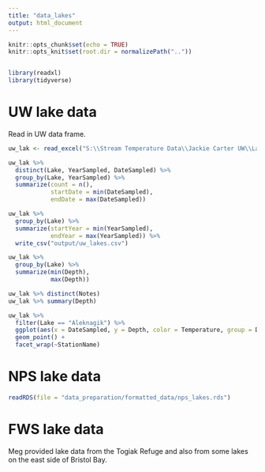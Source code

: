 ```yaml
---
title: "data_lakes"
output: html_document
---
```


```r
knitr::opts_chunk$set(echo = TRUE)
knitr::opts_knit$set(root.dir = normalizePath(".."))


library(readxl)
library(tidyverse)
```

# UW lake data

Read in UW data frame.

```r
uw_lak <- read_excel("S:\\Stream Temperature Data\\Jackie Carter UW\\Lake Data\\Lake_Temps_for Becky.xlsx")

uw_lak %>% 
  distinct(Lake, YearSampled, DateSampled) %>% 
  group_by(Lake, YearSampled) %>%
  summarize(count = n(),
            startDate = min(DateSampled),
            endDate = max(DateSampled))

uw_lak %>% 
  group_by(Lake) %>% 
  summarize(startYear = min(YearSampled),
            endYear = max(YearSampled)) %>% 
  write_csv("output/uw_lakes.csv")

uw_lak %>% 
  group_by(Lake) %>% 
  summarize(min(Depth),
            max(Depth))

uw_lak %>% distinct(Notes)
uw_lak %>% summary(Depth)  
```

```r
uw_lak %>% 
  filter(Lake == "Aleknagik") %>% 
  ggplot(aes(x = DateSampled, y = Depth, color = Temperature, group = DateSampled)) +
  geom_point() +
  facet_wrap(~StationName)
```



# NPS lake data


```r
readRDS(file = "data_preparation/formatted_data/nps_lakes.rds")
```


# FWS lake data

Meg provided lake data from the Togiak Refuge and also from some lakes on the east side of Bristol Bay.
